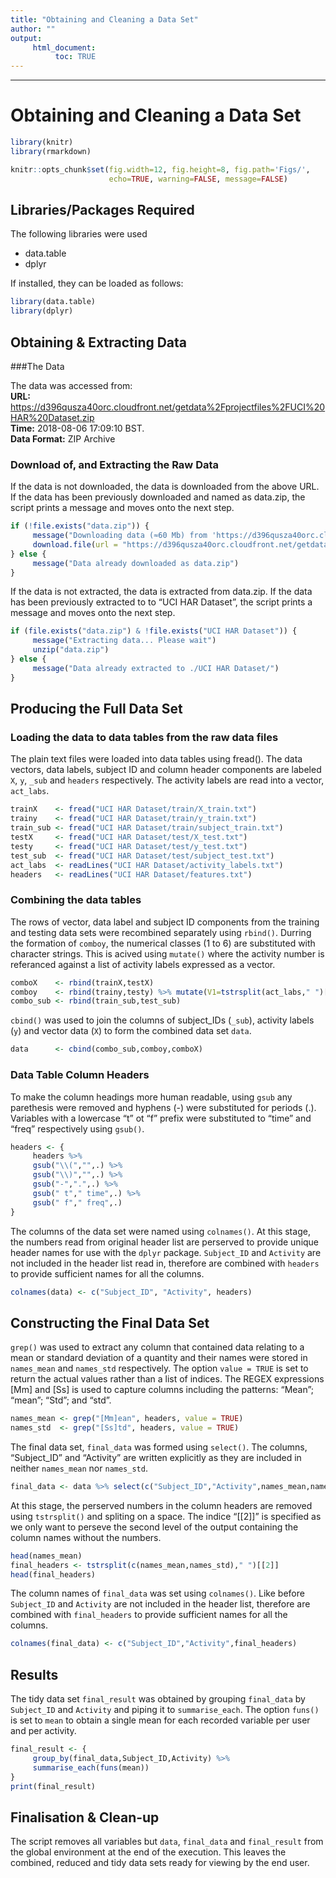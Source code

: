 ```yaml
---
title: "Obtaining and Cleaning a Data Set"
author: ""
output:
     html_document:
          toc: TRUE
---
```


*********

# Obtaining and Cleaning a Data Set

```r
library(knitr)
library(rmarkdown)
```

```r
knitr::opts_chunk$set(fig.width=12, fig.height=8, fig.path='Figs/',
                      echo=TRUE, warning=FALSE, message=FALSE)
```



## Libraries/Packages Required

The following libraries were used

* data.table
* dplyr

If installed, they can be loaded as follows:

```r
library(data.table)
library(dplyr)
```

## Obtaining & Extracting Data

###The Data

The data was accessed from:  
**URL:** <https://d396qusza40orc.cloudfront.net/getdata%2Fprojectfiles%2FUCI%20HAR%20Dataset.zip>  
**Time:** 2018-08-06 17:09:10 BST.  
**Data Format:** ZIP Archive

### Download of, and Extracting the Raw Data

If the data is not downloaded, the data is downloaded from the above URL. If the data has been previously downloaded and named as data.zip, the script prints a message and moves onto the next step.

```r
if (!file.exists("data.zip")) {
     message("Downloading data (≈60 Mb) from 'https://d396qusza40orc.cloudfront.net/getdata%2Fprojectfiles%2FUCI%20HAR%20Dataset.zip'... Please wait")
     download.file(url = "https://d396qusza40orc.cloudfront.net/getdata%2Fprojectfiles%2FUCI%20HAR%20Dataset.zip", dest = "data.zip", method = "curl")
} else {
     message("Data already downloaded as data.zip")
}
```

If the data is not extracted, the data is extracted from data.zip. If the data has been previously extracted to to "UCI HAR Dataset", the script prints a message and moves onto the next step.

```r
if (file.exists("data.zip") & !file.exists("UCI HAR Dataset")) {
     message("Extracting data... Please wait")
     unzip("data.zip")
} else {
     message("Data already extracted to ./UCI HAR Dataset/")
}
```

## Producing the Full Data Set
### Loading the data to data tables from the raw data files

The plain text files were loaded into data tables using fread(). The data vectors, data labels, subject ID and column header components are labeled `X`, `y`, `_sub` and `headers` respectively. The activity labels are read into a vector, `act_labs`.

```r
trainX    <- fread("UCI HAR Dataset/train/X_train.txt")
trainy    <- fread("UCI HAR Dataset/train/y_train.txt")
train_sub <- fread("UCI HAR Dataset/train/subject_train.txt")
testX     <- fread("UCI HAR Dataset/test/X_test.txt")
testy     <- fread("UCI HAR Dataset/test/y_test.txt")
test_sub  <- fread("UCI HAR Dataset/test/subject_test.txt")
act_labs  <- readLines("UCI HAR Dataset/activity_labels.txt")
headers   <- readLines("UCI HAR Dataset/features.txt")
```

### Combining the data tables

The rows of vector, data label and subject ID components from the training and testing data sets were recombined separately using `rbind()`. Durring the formation of `comboy`, the numerical classes (1 to 6) are substituted with character strings. This is acived using `mutate()` where the activity number is referanced against a list of activity labels expressed as a vector.

```r
comboX    <- rbind(trainX,testX)
comboy    <- rbind(trainy,testy) %>% mutate(V1=tstrsplit(act_labs," ")[[2]][V1])
combo_sub <- rbind(train_sub,test_sub)
```

`cbind()` was used to join the columns of subject_IDs (`_sub`), activity labels (`y`) and vector data (`X`) to form the combined data set `data`.

```r
data      <- cbind(combo_sub,comboy,comboX)
```

### Data Table Column Headers

To make the column headings more human readable, using `gsub` any parethesis were removed and hyphens (-) were substituted for periods (.). Variables with a lowercase "t" ot "f" prefix were substituted to "time" and "freq" respectively using `gsub()`.

```r
headers <- {
     headers %>%
     gsub("\\(","",.) %>%
     gsub("\\)","",.) %>%
     gsub("-",".",.) %>%
     gsub(" t"," time",.) %>%
     gsub(" f"," freq",.)
}
```

The columns of the data set were named using `colnames()`. At this stage, the numbers read from original header list are perserved to provide unique header names for use with the `dplyr` package. `Subject_ID` and `Activity` are not included in the header list read in, therefore are combined with `headers` to provide sufficient names for all the columns.

```r
colnames(data) <- c("Subject_ID", "Activity", headers)
```

## Constructing the Final Data Set

`grep()` was used to extract any column that contained data relating to a mean or standard deviation of a quantity and their names were stored in `names_mean` and `names_std` respectively. The option ```value = TRUE``` is set to return the actual values rather than a list of indices. The REGEX expressions [Mm] and [Ss] is used to capture columns including the patterns: "Mean"; "mean"; "Std"; and "std".

```r
names_mean <- grep("[Mm]ean", headers, value = TRUE)
names_std  <- grep("[Ss]td", headers, value = TRUE)
```
The final data set, `final_data` was formed using `select()`. The columns, "Subject_ID" and "Activity" are written explicitly as they are included in neither `names_mean` nor `names_std`.

```r
final_data <- data %>% select(c("Subject_ID","Activity",names_mean,names_std))
```

At this stage, the perserved numbers in the column headers are removed using `tstrsplit()` and spliting on a space. The indice "[[2]]" is specified as we only want to perseve the second level of the output containing the column names without the numbers.

```r
head(names_mean)
final_headers <- tstrsplit(c(names_mean,names_std)," ")[[2]]
head(final_headers)
```
The column names of `final_data` was set using `colnames()`. Like before `Subject_ID` and `Activity` are not included in the header list, therefore are combined with `final_headers` to provide sufficient names for all the columns.

```r
colnames(final_data) <- c("Subject_ID","Activity",final_headers)
```

## Results
 
The tidy data set `final_result` was obtained by grouping `final_data` by `Subject_ID` and `Activity` and piping it to `summarise_each`. The option `funs()` is set to `mean` to obtain a single mean for each recorded variable per user and per activity.
 
```r
final_result <- {
     group_by(final_data,Subject_ID,Activity) %>%
     summarise_each(funs(mean))
}
print(final_result)
```

## Finalisation & Clean-up

The script removes all variables but `data`, `final_data` and `final_result` from the global environment at the end of the execution. This leaves the combined, reduced and tidy data sets ready for viewing by the end user.
